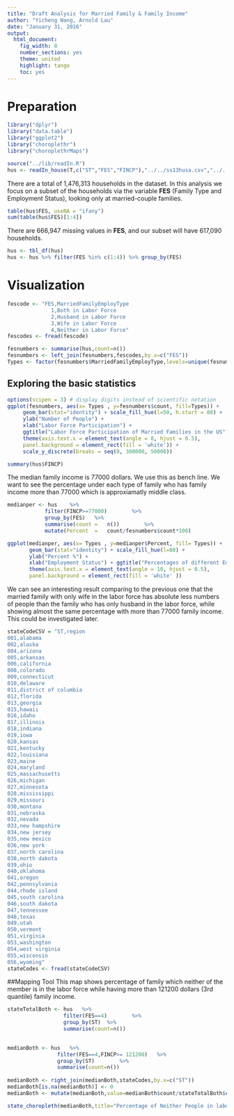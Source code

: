 ```yaml
---
title: "Draft Analysis for Married Family & Family Income"
author: "Yicheng Wang, Arnold Lau"
date: "January 31, 2016"
output:
  html_document:
    fig_width: 8
    number_sections: yes
    theme: united
    highlight: tango
    toc: yes
---
```


# Preparation
````r
library("dplyr")
library("data.table")
library("ggplot2")
library("choroplethr")
library("choroplethrMaps")
````

```r
source("../lib/readIn.R")
hus <- readIn_house(T,c("ST","FES","FINCP"),"../../ss13husa.csv","../../ss13husb.csv")

```

There are a total of 1,476,313 households in the dataset. In this analysis we focus on a subset of the households via the variable __FES__ (Family Type and Employment Status), looking only at married-couple families.  
```r
table(hus$FES, useNA = "ifany")
sum(table(hus$FES)[1:4])
```

There are 666,947 missing values in __FES__, and our subset will have 617,090 households.  

```r
hus <- tbl_df(hus)
hus <- hus %>% filter(FES %in% c(1:4)) %>% group_by(FES)
````

# Visualization
````r
fescode <- "FES,MarriedFamilyEmployType
              1,Both in Labor Force
              2,Husband in Labor Force
              3,Wife in Labor Force
              4,Neither in Labor Force"
fescodes <- fread(fescode)

fesnumbers <- summarise(hus,count=n())
fesnumbers <- left_join(fesnumbers,fescodes,by.x=c("FES"))
Types <- factor(fesnumbers$MarriedFamilyEmployType,levels=unique(fesnumbers$MarriedFamilyEmployType))
````
## Exploring the basic statistics
````r
options(scipen = 3) # display digits instead of scientific notation
ggplot(fesnumbers, aes(x= Types , y=fesnumbers$count, fill=Types)) +                        
     geom_bar(stat="identity") + scale_fill_hue(l=50, h.start = 80) +
     ylab("Number of People") + 
     xlab("Labor Force Participation") + 
     ggtitle("Labor Force Participation of Married Families in the US") +
     theme(axis.text.x = element_text(angle = 8, hjust = 0.5),
     panel.background = element_rect(fill = 'white')) +
     scale_y_discrete(breaks = seq(0, 300000, 50000))
````

````r
summary(hus$FINCP)
````
The median family income is 77000 dollars. We use this as bench line. We want to see the percentage under each type of family who has family income more than 77000 which is approxiamatly middle class.
````r
medianper <- hus	%>%
			filter(FINCP>=77000)		%>%
			group_by(FES)	%>%
			summarise(count	=	n())		%>%
			mutate(Percent	=	count/fesnumbers$count*100)
````
````r
ggplot(medianper, aes(x= Types , y=medianper$Percent, fill= Types)) +                        
       geom_bar(stat="identity") + scale_fill_hue(l=80) +
       ylab("Percent %") + 
       xlab("Employment Status") + ggtitle("Percentages of different Employment Status")+
       theme(axis.text.x = element_text(angle = 10, hjust = 0.5),
       panel.background = element_rect(fill = 'white' ))
````
We can see an interesting result comparing to the previous one that the married family with only wife in the labor force has absolute less numbers of people than the family who has only husband in the labor force, while showing almost the same percentage with more than 77000 family income. This could be investigated later.
````r
stateCodeCSV = "ST,region
001,alabama
002,alaska
004,arizona
005,arkansas
006,california
008,colorado
009,connecticut
010,delaware
011,district of columbia
012,florida
013,georgia
015,hawaii
016,idaho
017,illinois
018,indiana
019,iowa
020,kansas
021,kentucky
022,louisiana
023,maine
024,maryland
025,massachusetts
026,michigan
027,minnesota
028,mississippi
029,missouri
030,montana
031,nebraska
032,nevada
033,new hampshire
034,new jersey
035,new mexico
036,new york
037,north carolina
038,north dakota
039,ohio
040,oklahoma
041,oregon
042,pennsylvania
044,rhode island
045,south carolina
046,south dakota
047,tennessee
048,texas
049,utah
050,vermont
051,virginia
053,washington
054,west virginia
055,wisconsin
056,wyoming"
stateCodes <- fread(stateCodeCSV)
````


##Mapping Tool
This map shows percentage of family which neither of the member is in the labor force while having more than 121200 dollars (3rd quantile) family income. 
````r

stateTotalBoth <- hus	%>%
				  filter(FES==4)		%>%
				  group_by(ST)	%>%
				  summarise(count=n())
				  

medianBoth <- hus	%>%
				filter(FES==4,FINCP>= 121200)	%>%
				group_by(ST)		%>%
				summarise(count=n())
								  
medianBoth <- right_join(medianBoth,stateCodes,by.x=c("ST"))
medianBoth[is.na(medianBoth)] <- 0
medianBoth <- mutate(medianBoth,value=medianBoth$count/stateTotalBoth$count*100)

state_choropleth(medianBoth,title="Percentage of Neither People in labor earning more than 121200",num_colors=3	)
````




